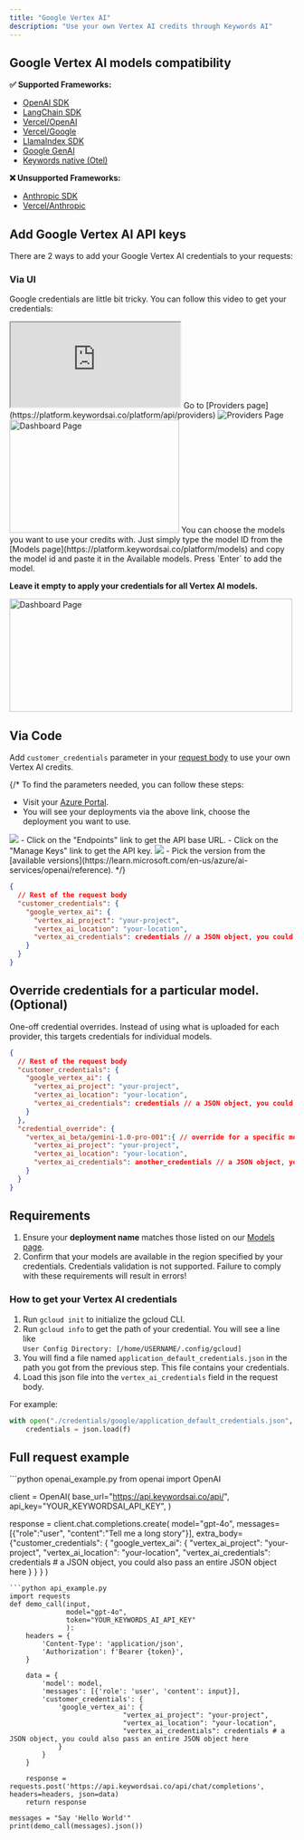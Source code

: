 ```yaml
---
title: "Google Vertex AI"
description: "Use your own Vertex AI credits through Keywords AI"
---
```


## Google Vertex AI models compatibility

**✅ Supported Frameworks:**
- [OpenAI SDK](/integration/development-frameworks/llm_framework/openai/openai-sdk)
- [LangChain SDK](/integration/development-frameworks/llm_framework/langchain) 
- [Vercel/OpenAI](/integration/development-frameworks/llm_framework/vercel#openai)
- [Vercel/Google](/integration/development-frameworks/llm_framework/vercel#google)
- [LlamaIndex SDK](/integration/development-frameworks/llm_framework/llamaindex)
- [Google GenAI](/integration/development-frameworks/llm_framework/google_genai)
- [Keywords native (Otel)]('/documentation/gateway/get_started)

**❌ Unsupported Frameworks:**
- [Anthropic SDK](/integration/development-frameworks/llm_framework/anthropic)
- [Vercel/Anthropic](/integration/development-frameworks/llm_framework/vercel#anthropic)

## Add Google Vertex AI API keys
There are 2 ways to add your Google Vertex AI credentials to your requests:
### Via UI
Google credentials are little bit tricky. You can follow this video to get your credentials:

<iframe
  className="w-full aspect-video rounded-xl"
  src="https://www.youtube.com/embed/B2AJJXqkViY?si=nC5ehOAghW3XBIyJ"
  title="Google Vertex AI credentials"
  allow="accelerometer; autoplay; clipboard-write; encrypted-media; gyroscope; picture-in-picture"
  allowFullScreen={true}
></iframe>

<Steps>
<Step title="Go to the Providers page">
Go to [Providers page](https://platform.keywordsai.co/platform/api/providers)
<Frame>
<img src="https://keywordsai-static.s3.us-east-1.amazonaws.com/docs/settings/providers.jpg" alt="Providers Page"/>
</Frame>
</Step>
<Step title="Add your Vertex AI credentials.">

<img height="200" width="300"  src="/images/providers/vertex.png" alt="Dashboard Page"/>
</Step>
<Step title="(Optional) Choose models you want to use credits">
You can choose the models you want to use your credits with. Just simply type the model ID from the [Models page](https://platform.keywordsai.co/platform/models) and copy the model id and paste it in the Available models. Press `Enter` to add the model. 

**Leave it empty to apply your credentials for all Vertex AI models.**

<img height="200" width="500"  src="/images/providers/vertex_model.png" alt="Dashboard Page"/>
</Step>
</Steps>

## Via Code
Add `customer_credentials` parameter in your [request body](/api-endpoints/integration/chat-completions) to use your own Vertex AI credits.

{/* To find the parameters needed, you can follow these steps:
- Visit your [Azure Portal](https://portal.azure.com/#view/Microsoft_Azure_ProjectOxford/CognitiveServicesHub/~/OpenAI).
- You will see your deployments via the above link, choose the deployment you want to use.
<img src="/images/providers/azure/blurred-azure-portal.png"/>
- Click on the "Endpoints" link to get the API base URL.
- Click on the "Manage Keys" link to get the API key.
<img src="/images/providers/azure/blurred-azure-endpoint.png"/>
- Pick the version from the [available versions](https://learn.microsoft.com/en-us/azure/ai-services/openai/reference). */}

```json
{
  // Rest of the request body
  "customer_credentials": {
    "google_vertex_ai": {
      "vertex_ai_project": "your-project",
      "vertex_ai_location": "your-location",
      "vertex_ai_credentials": credentials // a JSON object, you could also pass an entire JSON object here
    }
  }
}
```

## Override credentials for a particular model. (Optional)
One-off credential overrides. Instead of using what is uploaded for each provider, this targets credentials for individual models.
```json
{
  // Rest of the request body
  "customer_credentials": {
    "google_vertex_ai": {
      "vertex_ai_project": "your-project",
      "vertex_ai_location": "your-location",
      "vertex_ai_credentials": credentials // a JSON object, you could also pass an entire JSON object here
    }
  },
  "credential_override": {
    "vertex_ai_beta/gemini-1.0-pro-001":{ // override for a specific model.
      "vertex_ai_project": "your-project",
      "vertex_ai_location": "your-location",
      "vertex_ai_credentials": another_credentials // a JSON object, you could also pass an entire JSON object here
    }
  }
}
```

## Requirements
1. Ensure your **deployment name** matches those listed on our [Models page](https://platform.keywordsai.co/platform/models).
2. Confirm that your models are available in the region specified by your credentials.
<Warning>Credentials validation is not supported. Failure to comply with these requirements will result in errors!</Warning>

### How to get your Vertex AI credentials
1. Run `gcloud init` to initialize the gcloud CLI.
2. Run `gcloud info` to get the path of your credential. You will see a line like <br/>`User Config Directory: [/home/USERNAME/.config/gcloud]`
3. You will find a file named `application_default_credentials.json` in the path you got from the previous step. This file contains your credentials.
4. Load this json file into the `vertex_ai_credentials` field in the request body.

For example:

```python
with open("./credentials/google/application_default_credentials.json", "r") as f:
    credentials = json.load(f)
```
## Full request example
<Accordion title="Example">
<CodeGroup>
```python openai_example.py
from openai import OpenAI

client = OpenAI(
    base_url="https://api.keywordsai.co/api/",
    api_key="YOUR_KEYWORDSAI_API_KEY",
)

response = client.chat.completions.create(
    model="gpt-4o",
    messages=[{"role":"user", "content":"Tell me a long story"}],
    extra_body={"customer_credentials": {
                  "google_vertex_ai": {
                                "vertex_ai_project": "your-project",
                                "vertex_ai_location": "your-location",
                                "vertex_ai_credentials": credentials # a JSON object, you could also pass an entire JSON object here
                  }
                }
              }
)
```
```python api_example.py
import requests
def demo_call(input, 
              model="gpt-4o",
              token="YOUR_KEYWORDS_AI_API_KEY"
              ):
    headers = {
        'Content-Type': 'application/json',
        'Authorization': f'Bearer {token}',
    }

    data = {
        'model': model,
        'messages': [{'role': 'user', 'content': input}],
        'customer_credentials': {
            'google_vertex_ai': {
                            "vertex_ai_project": "your-project",
                            "vertex_ai_location": "your-location",
                            "vertex_ai_credentials": credentials # a JSON object, you could also pass an entire JSON object here
            }
        }
    }

    response = requests.post('https://api.keywordsai.co/api/chat/completions', headers=headers, json=data)
    return response

messages = "Say 'Hello World'"
print(demo_call(messages).json())
```
</CodeGroup>
</Accordion>
